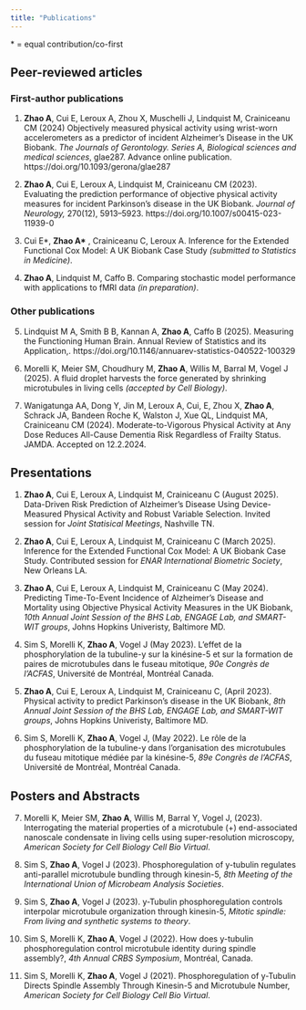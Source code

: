 ```yaml
---
title: "Publications"
---
```

::: {.callout-note}
\* = equal contribution/co-first
:::

## Peer-reviewed articles

### First-author publications
1.  **Zhao A**, Cui E, Leroux A, Zhou X, Muschelli J, Lindquist M, Crainiceanu CM (2024) Objectively measured physical activity using wrist-worn accelerometers as a predictor of incident Alzheimer’s Disease in the UK Biobank. *The Journals of Gerontology. Series A, Biological sciences and medical sciences*, glae287. Advance online publication. https://doi.org/10.1093/gerona/glae287

2.  **Zhao A**, Cui E, Leroux A, Lindquist M, Crainiceanu CM (2023). Evaluating the prediction performance of objective physical activity measures for incident Parkinson’s disease in the UK Biobank. *Journal of Neurology,* 270(12), 5913–5923. https://doi.org/10.1007/s00415-023-11939-0

3.  Cui E\*, **Zhao A\*** , Crainiceanu C, Leroux A. Inference for the Extended Functional Cox Model: A UK Biobank Case Study *(submitted to Statistics in Medicine)*.

4.  **Zhao A**, Lindquist M, Caffo B. Comparing stochastic model performance with applications to fMRI data *(in preparation)*.

### Other publications

5.  Lindquist M A, Smith B B, Kannan A, **Zhao A**, Caffo B (2025). Measuring the Functioning Human Brain. Annual Review of Statistics and its Application,. https://doi.org/10.1146/annuarev-statistics-040522-100329

6.  Morelli K, Meier SM, Choudhury M, **Zhao A**, Willis M, Barral M, Vogel J (2025). A fluid droplet harvests the force generated by shrinking microtubules in living cells *(accepted by Cell Biology)*.

7.  Wanigatunga AA, Dong Y, Jin M, Leroux A, Cui, E, Zhou X, **Zhao A**, Schrack JA, Bandeen Roche K, Walston J, Xue QL, Lindquist MA, Crainiceanu CM (2024). Moderate-to-Vigorous Physical Activity at Any Dose Reduces All-Cause Dementia Risk Regardless of Frailty Status. JAMDA. Accepted on 12.2.2024.

## Presentations

1.  **Zhao A**, Cui E, Leroux A, Lindquist M, Crainiceanu C (August 2025). Data-Driven Risk Prediction of Alzheimer’s Disease Using Device-Measured Physical Activity and Robust Variable Selection. Invited session for *Joint Statisical Meetings*, Nashville TN.

2.  **Zhao A**, Cui E, Leroux A, Lindquist M, Crainiceanu C (March 2025). Inference for the Extended Functional Cox Model: A UK Biobank Case Study. Contributed session for *ENAR International Biometric Society*, New Orleans LA.

3.  **Zhao A**, Cui E, Leroux A, Lindquist M, Crainiceanu C (May 2024). Predicting Time-To-Event Incidence of Alzheimer’s Disease and Mortality using Objective Physical Activity Measures in the UK Biobank, *10th Annual Joint Session of the BHS Lab, ENGAGE Lab, and SMART-WIT groups*, Johns Hopkins Univeristy, Baltimore MD.

4.  Sim S, Morelli K, **Zhao A**, Vogel J (May 2023). L'effet de la phosphorylation de la tubuline-y sur la kinésine-5 et sur la formation de paires de microtubules dans le fuseau mitotique, *90e Congrès de l’ACFAS*, Université de Montréal, Montréal Canada.

5.  **Zhao A**, Cui E, Leroux A, Lindquist M, Crainiceanu C, (April 2023). Physical activity to predict Parkinson's disease in the UK Biobank, *8th Annual Joint Session of the BHS Lab, ENGAGE Lab, and SMART-WIT groups*, Johns Hopkins Univeristy, Baltimore MD.

6.  Sim S, Morelli K, **Zhao A**, Vogel J, (May 2022). Le rôle de la phosphorylation de la tubuline-y dans l’organisation des microtubules du fuseau mitotique médiée par la kinésine-5, *89e Congrès de l’ACFAS*, Université de Montréal, Montréal Canada.

## Posters and Abstracts

7.  Morelli K, Meier SM, **Zhao A**, Willis M, Barral Y, Vogel J, (2023). Interrogating the material properties of a microtubule (+) end-associated nanoscale condensate in living cells using super-resolution microscopy, *American Society for Cell Biology Cell Bio Virtual*.

8.  Sim S, **Zhao A**, Vogel J (2023). Phosphoregulation of y-tubulin regulates anti-parallel microtubule bundling through kinesin-5, *8th Meeting of the International Union of Microbeam Analysis Societies*.

9.  Sim S, **Zhao A**, Vogel J (2023). y-Tubulin phosphoregulation controls interpolar microtubule organization through kinesin-5, *Mitotic spindle: From living and synthetic systems to theory*.

10. Sim S, Morelli K, **Zhao A**, Vogel J (2022). How does y-tubulin phosphoregulation control microtubule identity during spindle assembly?, *4th Annual CRBS Symposium*, Montréal, Canada.

11. Sim S, Morelli K, **Zhao A**, Vogel J (2021). Phosphoregulation of y-Tubulin Directs Spindle Assembly Through Kinesin-5 and Microtubule Number, *American Society for Cell Biology Cell Bio Virtual*.
